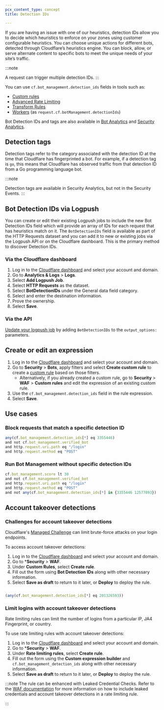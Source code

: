 ```yaml
---
pcx_content_type: concept
title: Detection IDs

---
```



<Render file="detection-ids" />

If you are having an issue with one of our heuristics, detection IDs allow you to decide which heuristics to enforce on your zones using customer configurable heuristics. You can choose unique actions for different bots, detected through Cloudflare’s heuristics engine. You can block, allow, or serve alternate content to specific bots to meet the unique needs of your site’s traffic.

:::note

A request can trigger multiple detection IDs. 
:::

You can use `cf.bot_management.detection_ids` fields in tools such as:

- [Custom rules](/waf/custom-rules/)
- [Advanced Rate Limiting](/waf/rate-limiting-rules/)
- [Transform Rules](/rules/transform/)
- [Workers](/workers/) (as `request.cf.botManagement.detectionIds`)

Bot Detection IDs and tags are also available in [Bot Analytics](/bots/bot-analytics/) and [Security Analytics](/waf/analytics/security-analytics/).

## Detection tags

Detection tags refer to the category associated with the detection ID at the time that Cloudflare has fingerprinted a bot. For example, if a detection tag is `go`, this means that Cloudflare has observed traffic from that detection ID from a Go programming language bot.

:::note

Detection tags are available in Security Analytics, but not in the Security Events.
:::

## Bot Detection IDs via Logpush

You can create or edit their existing Logpush jobs to include the new Bot Detection IDs field which will provide an array of IDs for each request that has heuristics match on it. The `BotDetectionIDs` field is available as part of the HTTP Requests dataset and you can add it to new or existing jobs via the Logpush API or on the Cloudflare dashboard. This is the primary method to discover Detection IDs.

### Via the Cloudflare dashboard

1. Log in to the [Cloudflare dashboard](https://dash.cloudflare.com/) and select your account and domain.
2. Go to **Analytics & Logs** > **Logs**.
3. Select **Add Logpush Job**.
4. Select **HTTP Requests** as the dataset.
5. Select **BotDetectionIDs** under the General data field category.
6. Select and enter the destination information.
7. Prove the ownership.
8. Select **Save**.

### Via the API

[Update your logpush job](/logs/reference/log-output-options/) by adding `BotDetectionIDs` to the  `output_options:`  parameters.

## Create or edit an expression

1. Log in to the [Cloudflare dashboard](https://dash.cloudflare.com/) and select your account and domain.
2. Go to **Security** > **Bots**, apply filters and select **Create custom rule** to create a [custom rule](/waf/custom-rules/create-dashboard/) based on those filters. 
   - Alternatively, if you already created a custom rule, go to **Security** > **WAF** > **Custom rules** and edit the expression of an existing custom rule.
3. Use the `cf.bot_management.detection_ids` field in the rule expression.
4. Select **Save**.

## Use cases

### Block requests that match a specific detection ID

```js
any(cf.bot_management.detection_ids[*] eq 3355446)
and not cf.bot_management.verified_bot
and http.request.uri.path eq "/login"
and http.request.method eq "POST"
```

### Run Bot Management without specific detection IDs

```js
cf.bot_management.score lt 30
and not cf.bot_management.verified_bot
and http.request.uri.path eq "/login"
and http.request.method eq "POST"
and not any(cf.bot_management.detection_ids[*] in {3355446 12577893})
```

## Account takeover detections

<Render file="account-takeover-detections" />

### Challenges for account takeover detections

Cloudflare's [Managed Challenge](/waf/reference/cloudflare-challenges/) can limit brute-force attacks on your login endpoints.

To access account takeover detections:

1. Log in to the [Cloudflare dashboard](https://dash.cloudflare.com/) and select your account and domain.
2. Go to ***Security** > **WAF**.
3. Under **Custom Rules**, select **Create rule**.
4. Fill out the form using **Bot Detection IDs** along with other necessary information.
5. Select **Save as draft** to return to it later, or **Deploy** to deploy the rule.

```js title="Rule example"

(any(cf.bot_management.detection_ids[*] eq 201326593))
```

### Limit logins with account takeover detections

Rate limiting rules can limit the number of logins from a particular IP, JA4 Fingerprint, or country.

To use rate limiting rules with account takeover detections:

1. Log in to the [Cloudflare dashboard](https://dash.cloudflare.com/) and select your account and domain.
2. Go to ***Security** > **WAF**.
3. Under **Rate limiting rules**, select **Create rule**.
4. Fill out the form using the **Custom expression builder** and `cf.bot_management_detection_ids` along with other necessary information.
5. Select **Save as draft** to return to it later, or **Deploy** to deploy the rule.

:::note
The rule can be enhanced with Leaked Credential Checks. Refer to the [WAF documentation](/waf/detections/leaked-credentials/) for more information on how to include leaked credentials and account takeover detections in a rate limiting rule. 

:::